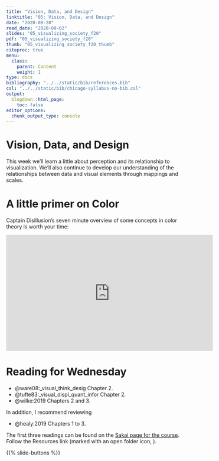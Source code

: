 ```yaml
---
title: "Vision, Data, and Design"
linktitle: "05: Vision, Data, and Design"
date: "2020-08-28"
read_date: "2020-09-02"
slides: "05_visualizing_society_f20"    
pdf: "05_visualizing_society_f20"
thumb: "05_visualizing_society_f20_thumb"    
citeproc: true
menu:
  class:
    parent: Content
    weight: 1
type: docs
bibliography: "../../static/bib/references.bib"
csl: "../../static/bib/chicago-syllabus-no-bib.csl"
output:
  blogdown::html_page:
    toc: false
editor_options: 
  chunk_output_type: console
---
```


# Vision, Data, and Design

This week we'll learn a little about perception and its relationship to visualization. We'll also continue to develop our understanding of the relationships between data and visual elements through mappings and scales.

# A little primer on Color

Captain Disillusion's seven minute overview of some concepts in color theory is worth your time:

<iframe width="560" height="315" src="https://www.youtube.com/embed/FTKP0Y9MVus" frameborder="0" allow="accelerometer; autoplay; encrypted-media; gyroscope; picture-in-picture" allowfullscreen></iframe>

# Reading for Wednesday

- @ware08:_visual_think_desig Chapter 2.
- @tufte83:_visual_displ_quant_infor Chapter 2.
- @wilke:2019 Chapters 2 and 3.

In addition, I recommend reviewing

- @healy:2019 Chapters 1 to 3.

The first three readings can be found on the [Sakai page for the course](https://sakai.duke.edu/portal/site/32befc81-2136-48ae-9e4e-4c9b56e5794a). Follow the Resources link (marked with an open folder icon,  <i class="fas fa-folder-open"></i>). 


{{% slide-buttons %}}
